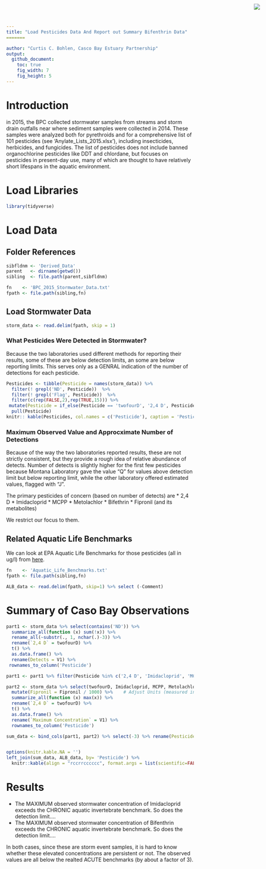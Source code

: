 ```yaml
---
title: "Load Pesticides Data And Report out Summary Bifenthrin Data"
=======

author: "Curtis C. Bohlen, Casco Bay Estuary Partnership"
output:
  github_document:
    toc: true
    fig_width: 7
    fig_height: 5
---
```

<img
    src="https://www.cascobayestuary.org/wp-content/uploads/2014/04/logo_sm.jpg"
    style="position:absolute;top:10px;right:50px;" />

# Introduction
in 2015, the BPC collected stormwater samples from streams and storm drain outfalls near where sediment samples were collected in 2014. These samples were analyzed both for pyrethroids and for a comprehensive list of 101 pesticides (see 'Anylate_Lists_2015.xlsx'), including insecticides, herbicides, and fungicides.  The list of pesticides does not include banned organochlorine pesticides like DDT and chlordane, but focuses on pesticides in present-day use, many of which are thought to have relatively short lifespans in the aquatic environment.  

# Load Libraries
```r
library(tidyverse)

```

# Load Data
## Folder References
```r
sibfldnm <- 'Derived_Data'
parent   <- dirname(getwd())
sibling  <- file.path(parent,sibfldnm)

fn    <- 'BPC_2015_Stormwater_Data.txt'
fpath <- file.path(sibling,fn)
```

## Load Stormwater Data
```r
storm_data <- read.delim(fpath, skip = 1)
```

### What Pesticides Were Detected in Stormwater?
Because the two laboratories used different methods for reporting their results, some of these are below detection limits, an some are below reporting limits.  This serves only as a GENRAL indication of the number of detections for each pesticide.
```r
Pesticides <- tibble(Pesticide = names(storm_data)) %>%
  filter(! grepl('ND', Pesticide))  %>%
  filter(! grepl('Flag', Pesticide))  %>%
  filter(c(rep(FALSE,2),rep(TRUE,15))) %>%
 mutate(Pesticide = if_else(Pesticide == 'twofourD', '2,4 D', Pesticide)) %>%
  pull(Pesticide)
knitr:: kable(Pesticides, col.names = c('Pesticide'), caption = 'Pesticides Detected in Stormwater Entering Casco Bay, 2015 BPC Stormwater Study')

```
### Maximum Observed Value and Approcximate Number of Detections 
Because of the way the two laboratories reported results, these are not strictly consistent, but they provide a rough idea of relative abundance of detects.  Number of detects is slightly higher for the first few pesticides because Montana Laboratory gave the value "Q" for values above detection limit but below reporting limit, while the other laboratory offered estimated values, flagged with "J".

The  primary pesticides of concern (based on number of detects) are
*  2,4 D
*  Imidacloprid
*  MCPP
*  Metolachlor
*  Bifethrin
*  Fipronil (and its metabolites)

We restrict our focus to them.

##  Related Aquatic Life Benchmarks
We can look at EPA Aquatic Life Benchmarks for those pesticides (all in ug/l) from [here](https://www.epa.gov/pesticide-science-and-assessing-pesticide-risks/aquatic-life-benchmarks-and-ecological-risk).
```r
fn    <- 'Aquatic_Life_Benchmarks.txt'
fpath <- file.path(sibling,fn)

ALB_data <- read.delim(fpath, skip=1) %>% select (-Comment)

```

# Summary of Caso Bay Observations
```r
part1 <- storm_data %>% select(contains('ND')) %>%
  summarize_all(function (x) sum(!x)) %>%
  rename_all(~substr(., 1, nchar(.)-3)) %>%
  rename(`2,4 D` = twofourD) %>%
  t() %>%
  as.data.frame() %>%
  rename(Detects = V1) %>%
 rownames_to_column('Pesticide')

part1 <- part1 %>% filter(Pesticide %in% c('2,4 D', 'Imidacloprid', 'MCPP', 'Metolachlor', 'Bifenthrin', 'Fipronil'))

part2 <- storm_data %>% select(twofourD, Imidacloprid, MCPP, Metolachlor, Bifenthrin, Fipronil) %>%
  mutate(Fipronil = Fipronil / 1000) %>%    # Adjust Units (measured in ng/l)
  summarize_all(function (x) max(x)) %>%
  rename(`2,4 D` = twofourD) %>%
  t() %>%
  as.data.frame() %>%
  rename(`Maximum Concentration` = V1) %>%
  rownames_to_column('Pesticide')

sum_data <- bind_cols(part1, part2) %>% select(-3) %>% rename(Pesticide = Pesticide...1)


options(knitr.kable.NA = '')
left_join(sum_data, ALB_data, by= 'Pesticide') %>%
  knitr::kable(align = "rccrrcccccc", format.args = list(scientific=FALSE))
```


# Results

*  The MAXIMUM observed stormwater concentration of Imidacloprid exceeds the CHRONIC aquatic invertebrate benchmark.  So does the detection limit....
*  The MAXIMUM observed stormwater concentration of Bifenthrin exceeds the CHRONIC aquatic invertebrate benchmark.  So does the detection limit....

In both cases, since these are storm event samples, it is hard to know whether these elevated concentrations are persistent or not.  The observed values are all below the realted ACUTE benchmarks (by about a factor of 3).


